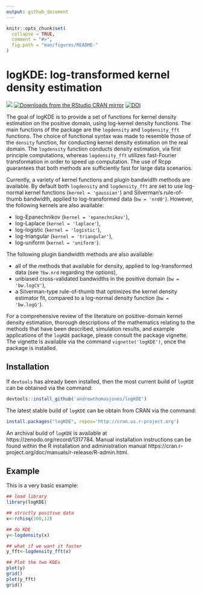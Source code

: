 ```yaml
---
output: github_document
---
```


<!-- README.md is generated from README.Rmd. Please edit that file -->

```r
knitr::opts_chunk$set(
  collapse = TRUE,
  comment = "#>",
  fig.path = "man/figures/README-"
)
```

# logKDE: log-transformed kernel density estimation

<img src="http://www.r-pkg.org/badges/version-last-release/logKDE"></img></a>
[![Downloads from the RStudio CRAN mirror](http://cranlogs.r-pkg.org/badges/logKDE)](https://CRAN.R-project.org/package=logKDE)
[![DOI](https://zenodo.org/badge/DOI/10.5281/zenodo.1317784.svg)](https://doi.org/10.5281/zenodo.1317784)

The goal of logKDE is to provide a set of functions for kernel density estimation on the positive domain, using log-kernel density functions. The main functions of the package are the `logdensity` and `logdensity_fft` functions. The choice of functional syntax was made to resemble those of the `density` function, for conducting kernel density estimation on the real domain. The `logdensity` function conducts density estimation, via first principle computations, whereas `logdensity_fft` utilizes fast-Fourier transformation in order to speed up computation. The use of Rcpp guarantees that both methods are sufficiently fast for large data scenarios.

Currently, a variety of kernel functions and plugin bandwidth methods are available. By default both `logdensity` and `logdensity_fft` are set to use log-normal kernel functions (`kernel = 'gaussian'`) and Silverman's rule-of-thumb bandwidth, applied to log-transformed data (`bw = 'nrd0'`). However, the following kernels are also available:

- log-Epanechnikov (`kernel = 'epanechnikov'`),
- log-Laplace (`kernel = 'laplace'`),
- log-logistic (`kernel = 'logistic'`),
- log-triangular (`kernel = 'triangular'`),
- log-uniform (`kernel = 'uniform'`).

The following plugin bandwidth methods are also available:

- all of the methods that available for density, applied to log-transformed data (see `?bw.nrd` regarding the options),
- unbiased cross-validated bandwidths in the positive domain (`bw = 'bw.logCV'`),
- a Silverman-type rule-of-thumb that optimizes the kernel density estimator fit, compared to a log-normal density function (`bw = 'bw.logG'`).

For a comprehensive review of the literature on positive-domain kernel density estimation, thorough descriptions of the mathematics relating to the methods that have been described, simulation results, and example applications of the `logKDE` package, please consult the package vignette. The vignette is available via the command `vignette('logKDE')`, once the package is installed.

## Installation

If `devtools` has already been installed, then the most current build of `logKDE` can be obtained via the command:

```r
devtools::install_github('andrewthomasjones/logKDE')
```

The latest stable build of `logKDE` can be obtain from CRAN via the command:

```r
install.packages("logKDE", repos='http://cran.us.r-project.org')
```

An archival build of `logKDE` is available at https://zenodo.org/record/1317784. Manual installation instructions can be found within the R installation and administration manual https://cran.r-project.org/doc/manuals/r-release/R-admin.html.

## Example

This is a very basic example:

```r
## load library
library(logKDE)

## strictly positive data
x<-rchisq(100,12)

## do KDE
y<-logdensity(x)

## what if we want it faster
y_fft<-logdensity_fft(x)

## Plot the two KDEs
plot(y)
grid()
plot(y_fft)
grid()
```
